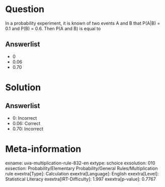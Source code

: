 Question
========

In a probability experiment, it is known of two events A and B that P(A|B) = 0.1 and P(B) = 0.6. Then P(A and B) is equal to

Answerlist
----------

* 0
* 0.06
* 0.70

Solution
========

Answerlist
----------

* 0: Incorrect
* 0.06: Correct
* 0.70: Incorrect

Meta-information
================
exname: uva-multiplication-rule-832-en
extype: schoice
exsolution: 010
exsection: Probability/Elementary Probability/General Rules/Multiplication rule
exextra[Type]: Calculation
exextra[Language]: English
exextra[Level]: Statistical Literacy
exextra[IRT-Difficulty]: 1.997
exextra[p-value]: 0.7767
